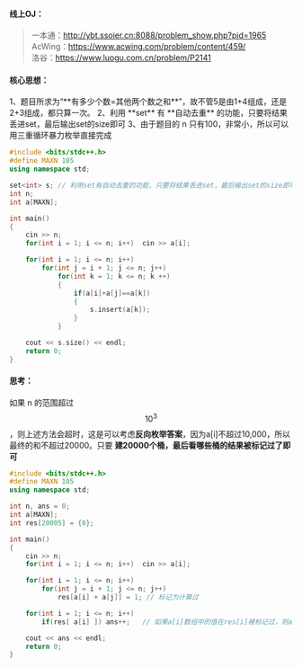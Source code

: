#### 线上OJ：
> 一本通：http://ybt.ssoier.cn:8088/problem_show.php?pid=1965  
AcWing：https://www.acwing.com/problem/content/459/  
洛谷：https://www.luogu.com.cn/problem/P2141  

#### 核心思想：

<Callout type="default">
1、题目所求为“**有多少个数=其他两个数之和**”，故不管5是由1+4组成，还是2+3组成，都只算一次。  
2、利用 **set** 有 **自动去重** 的功能，只要将结果丢进set，最后输出set的size即可  
3、由于题目的 n 只有100，非常小，所以可以用三重循环暴力枚举直接完成  
</Callout>

```cpp filename="解法一、暴力枚举代码" showLineNumbers {20}
#include <bits/stdc++.h>
#define MAXN 105
using namespace std;

set<int> s; // 利用set有自动去重的功能，只要将结果丢进set，最后输出set的size即可
int n;
int a[MAXN];

int main()
{
    cin >> n;
    for(int i = 1; i <= n; i++)  cin >> a[i];

    for(int i = 1; i <= n; i++)
        for(int j = i + 1; j <= n; j++)
            for(int k = 1; k <= n; k ++)
            {
                if(a[i]+a[j]==a[k])
                {
                    s.insert(a[k]);
                }
            }

    cout << s.size() << endl;
    return 0;
}
```

#### 思考：
如果 n 的范围超过 $$10^3$$，则上述方法会超时，这是可以考虑**反向枚举答案**，因为a[i]不超过10,000，所以最终的和不超过20000。只要 **建20000个桶，最后看哪些桶的结果被标记过了即可**

```cpp filename="解法二、反向枚举代码(桶)" showLineNumbers {16,19} 
#include <bits/stdc++.h>
#define MAXN 105
using namespace std;

int n, ans = 0;
int a[MAXN];
int res[20005] = {0};

int main()
{
    cin >> n;
    for(int i = 1; i <= n; i++)  cin >> a[i];

    for(int i = 1; i <= n; i++)
        for(int j = i + 1; j <= n; j++)
            res[a[i] + a[j]] = 1; // 标记为计算过

    for(int i = 1; i <= n; i++)
        if(res[ a[i] ]) ans++;   // 如果a[i]数组中的值在res[i]被标记过，则ans++

    cout << ans << endl;
    return 0;
}
```
